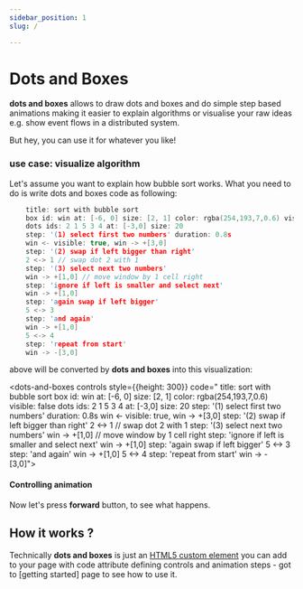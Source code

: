 ```yaml
---
sidebar_position: 1
slug: /

---
```


# Dots and Boxes

 **dots and boxes** allows to draw dots and boxes and do simple step based animations making it easier to
explain algorithms or visualise your raw ideas e.g. show event flows in a distributed system.

But hey, you can use it for whatever you like!

 ### use case: visualize algorithm

Let's assume you want to explain how bubble sort works. What you need to do is write dots and boxes code as following:

```C
    title: sort with bubble sort
    box id: win at: [-6, 0] size: [2, 1] color: rgba(254,193,7,0.6) visible: false
    dots ids: 2 1 5 3 4 at: [-3,0] size: 20
    step: '(1) select first two numbers' duration: 0.8s
    win <- visible: true, win -> +[3,0]
    step: '(2) swap if left bigger than right'
    2 <-> 1 // swap dot 2 with 1
    step: '(3) select next two numbers'
    win -> +[1,0] // move window by 1 cell right
    step: 'ignore if left is smaller and select next'
    win -> +[1,0]
    step: 'again swap if left bigger'
    5 <-> 3
    step: 'and again'
    win -> +[1,0]
    5 <-> 4
    step: 'repeat from start'
    win -> -[3,0]
```

above will be converted by **dots and boxes** into this visualization:

 <dots-and-boxes controls style={{height: 300}}    code="
       title: sort with bubble sort
       box id: win at: [-6, 0] size: [2, 1] color: rgba(254,193,7,0.6) visible: false
       dots ids: 2 1 5 3 4 at: [-3,0] size: 20
       step: '(1) select first two numbers' duration: 0.8s
       win <- visible: true, win -> +[3,0]
       step: '(2) swap if left bigger than right'
       2 <-> 1 // swap dot 2 with 1
       step: '(3) select next two numbers'
       win -> +[1,0] // move window by 1 cell right
       step: 'ignore if left is smaller and select next'
       win -> +[1,0]
       step: 'again swap if left bigger'
       5 <-> 3
       step: 'and again'
       win -> +[1,0]
       5 <-> 4
       step: 'repeat from start'
       win -> -[3,0]">
</dots-and-boxes>

#### Controlling animation
Now let's press **forward** button, to see what happens.

## How it works ?

Technically **dots and boxes** is just an [HTML5 custom element](https://developer.mozilla.org/en-US/docs/Web/API/Web_Components/Using_custom_elements)
you can add to your page with code attribute defining controls and animation steps - got to [getting started] page to see how to use it.


